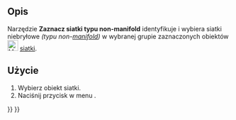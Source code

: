 <languages/>

{{Docnav
|[[Arch_MeshToShape/pl|Kształt z siatki]]
|[[Arch_RemoveShape/pl|Usuń kształt]]
|[[BIM_Workbench/pl|środowisko pracy BIM]]
|IconL=Arch_MeshToShape.svg
|IconR=Arch_RemoveShape.svg
|IconC=Workbench_BIM.svg
}}

{{GuiCommand/pl
|Name=Arch SelectNonSolidMeshes
|Name/pl=BIM: Zaznacz siatki typu non-manifold
|MenuLocation=Narzędzia → Zaznacz siatki typu non-manifold
|Workbenches=[[BIM_Workbench/pl|BIM]]
|SeeAlso=[[Arch_SplitMesh/pl|Podziel siatkę]], [[Arch_MeshToShape/pl|Kształt z siatki]]
}}

<span id="Description"></span>
==Opis==

Narzędzie '''Zaznacz siatki typu non-manifold''' identyfikuje i wybiera siatki niebryłowe ''(typu non-[https://en.wikipedia.org/wiki/Manifold manifold])'' w wybranej grupie zaznaczonych obiektów [[Image:Workbench_Mesh.svg|24px|Mesh_Workbench/pl]] [[Mesh_Workbench/pl|siatki]].

<span id="Usage"></span>
==Użycie==

# Wybierz obiekt siatki.
# Naciśnij przycisk w menu {{MenuCommand|Narzędzia → [[Image:Arch SelectNonManifold.svg|24px]] Wybierz siatki niebryłowe}}.


{{Docnav
|[[Arch_MeshToShape/pl|Kształt z siatki]]
|[[Arch_RemoveShape/pl|Usuń kształt]]
|[[BIM_Workbench/pl|środowisko pracy BIM]]
|IconL=Arch_MeshToShape.svg
|IconR=Arch_RemoveShape.svg
|IconC=Workbench_BIM.svg
}}

{{BIM_Tools_navi{{#translation:}}}}
{{Userdocnavi{{#translation:}}}}